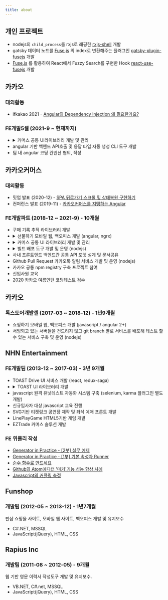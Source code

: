 ```yaml
---
title: about
---
```


<section>

## 개인 프로젝트

- nodejs의 `child_process`를 rxjs로 래핑한 [rxjs-shell](https://www.npmjs.com/package/rxjs-shell) 개발
- gatsby 데이터 노드를 [Fuse.js](https://fusejs.io/) 의 index로 변환해주는 플러그인 [gatsby-plugin-fusejs](https://www.npmjs.com/package/gatsby-plugin-fusejs) 개발
- [Fuse.js](https://fusejs.io/) 를 활용하여 React에서 Fuzzy Search를 구현한 Hook [react-use-fusejs](https://www.npmjs.com/package/react-use-fusejs) 개발

</section>

<section>

## 카카오

### 대외활동

- ifkakao 2021 - [Angular의 Dependency Injection 왜 필요한가요?](https://if.kakao.com/session/105)

### FE개발5셀 (2021-9 ~ 현재까지)

<ul>
  <li>
    <details>
      <summary>커머스 공통 UI라이브러리 개발 및 관리</summary>
      <ul>
        <li>공통모듈 빌드배포 nx 검토 및 도입</li>
      </ul>
    </details>
  </li>
  <li>angular 기반 백엔드 API호출 및 응답 타입 자동 생성 CLI 도구 개발</li>
  <li>팀 내 angular 코딩 컨벤션 협의, 작성</li>
</ul>

</section>

<section>

## 카카오커머스

### 대외활동

- 밋업 발표 (2020-12) - [SPA 뒤로가기 스크롤 및 상태복원 구현하기](https://tech.kakao.com/2020/12/23/frontend-growth-04/)
- 컨퍼런스 발표 (2019-11) - [카카오커머스를 지탱하는 Angular](https://tech.kakao.com/2019/11/27/kakao-commerce-frontend-angular/)

### FE개발파트 (2018-12 ~ 2021-9) - 10개월

<ul>
  <li>구매 기록 추적 라이브러리 개발</li>
  <li>
    <details>
      <summary>선물하기 모바일 웹, 백오피스 개발 (angular, ngrx)</summary>
      <ul>
        <li>react -> angular 전환</li>
      </ul>
    </details>
  </li>
  <li>
    <details>
      <summary>커머스 공통 UI 라이브러리 개발 및 관리</summary>
      <ul>
        <li>상품 등록 등의 입력 폼 공통 모듈</li>
        <li>ckeditor 래핑 공통 웹 에디터 모듈</li>
        <li>
          백오피스 공통 API 호환 파일 업로더, 캐이케이딩 드롭다운 등 공통 모듈
        </li>
        <li>선물하기, 쇼핑하기 등 카카오톡 웹뷰 공통 컨트롤 모듈</li>
        <li>모바일 웹 전용 공통 캐러셀 모듈</li>
      </ul>
    </details>
  </li>
  <li>
    <details>
      <summary>빌드 배포 도구 개발 및 운영 (nodejs)</summary>
      <ul>
        <li>
          배포, 롤백, 사내 인프라(cdn, matrix) 인터페이스 포함된 CLI개발 및 공유
        </li>
        <li>jenkins 이용 테스트, 빌드, 배포 자동화 시스템 구축</li>
      </ul>
    </details>
  </li>
  <li>사내 프론트엔드 백엔드간 공통 API 포멧 설계 및 문서공유</li>
  <li>Github Pull Request 카카오톡 알림 서비스 개발 및 운영 (nodejs)</li>
  <li>카카오 공통 npm registry 구축 프로젝트 참여</li>
  <li>신입사원 교육</li>
  <li>2020 카카오 여름인턴 코딩테스트 검수</li>
</ul>

</section>

<section>

## 카카오

### 톡스토어개발셀 (2017-03 ~ 2018-12) - 1년9개월

- 쇼핑하기 모바일 웹, 백오피스 개발 (javascript / angular 2+)
- 서빙되고 있는 서버들을 건드리지 않고 git branch 별로 서비스를 배포해 테스트 할 수 있는 서비스 구축 및 운영 (nodejs)

</section>

<section>

## NHN Entertainment

### FE개발팀 (2013-12 ~ 2017-03) - 3년 9개월

<ul>
  <li>TOAST Drive UI 서비스 개발 (react, redux-saga)</li>
  <li>
    <details>
      <summary>TOAST UI 라이브러리 개발</summary>
      <ul>
        <li>tui.calendar</li>
        <li>tui.color-picker</li>
        <li>tui.animation</li>
        <li>tui.code-snippet - 자주 쓰이는 공통 함수 모음</li>
        <li>tui.dom - DOM 처리 유틸리티 라이브러리</li>
        <li>tui.context-menu - 우클릭 메뉴 라이브러리</li>
        <li>tui.placeholder - input:text placeholder 에뮬레이션</li>
      </ul>
    </details>
  </li>
  <li>
    javascript 원격 유닛테스트 자동화 시스템 구축 (selenium, karma 플러그인 별도
    개발)
  </li>
  <li>신규입사자 대상 javascript 교육 진행</li>
  <li>SVG기반 티켓링크 공연장 제작 및 좌석 예매 프론트 개발</li>
  <li>LinePlayGame HTML5기반 게임 개발</li>
  <li>EZTrade 커머스 솔루션 개발</li>
</ul>

### FE 위클리 작성

- [Generator in Practice - [2부] 실무 예제](https://ui.toast.com/weekly-pick/ko_20160805)
- [Generator in Practice - [1부] 기본 속성과 Runner](https://ui.toast.com/weekly-pick/ko_20160729)
- [순수 함수로 만드세요](https://ui.toast.com/weekly-pick/ko_20160613)
- [Github의 Atom에디터 '마커'기능 성능 향상 사례](https://ui.toast.com/weekly-pick/ko_20151214)
- [Javascript의 커플링 측정](https://ui.toast.com/weekly-pick/ko_20150522/)

</section>

<section>

## Funshop

### 개발팀 (2012-05 ~ 2013-12) - 1년7개월

펀샵 쇼핑몰 사이트, 모바일 웹 사이트, 백오피스 개발 및 유지보수

- C#.NET, MSSQL
- JavaScript(jQuery), HTML, CSS

</section>

<section>

## Rapius Inc

### 개발팀 (2011-08 ~ 2012-05) - 9개월

웹 기반 영문 이력서 작성도구 개발 및 유지보수.

- VB.NET, C#.net, MSSQL
- JavaScript(jQuery), HTML, CSS

</section>
